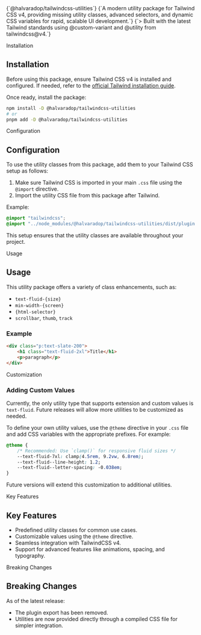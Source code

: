
<SectionLayout>
    <TextEffect
        className="mb-4 text-xl/relaxed truncate font-medium base:text-3xl/relaxed"
        as="h1"
        preset="fade-in-blur"
        speedReveal={1.1}
        speedSegment={0.5}
    >
        {`@halvaradop/tailwindcss-utilities`}
    </TextEffect>
    <TextEffect className="text-muted text-lg" preset="fade-in-blur" speedReveal={1} speedSegment={0.2}>
        {`A modern utility package for Tailwind CSS v4, providing missing utility classes, advanced selectors, and dynamic CSS variables for rapid, scalable UI development.`}
    </TextEffect>
    <TextEffect className="mt-6 text-muted text-lg" preset="fade-in-blur" speedReveal={1.1} speedSegment={0.5}>
        {`> Built with the latest Tailwind standards using @custom-variant and @utility from tailwindcss@v4.`}
    </TextEffect>
</SectionLayout>

<Separator>Installation</Separator>
<SectionLayout>

## Installation

Before using this package, ensure Tailwind CSS v4 is installed and configured. If needed, refer to the [official Tailwind installation guide](https://tailwindcss.com/docs/installation).

Once ready, install the package:

```bash
npm install -D @halvaradop/tailwindcss-utilities
# or
pnpm add -D @halvaradop/tailwindcss-utilities
```

</SectionLayout>

<Separator>Configuration</Separator>
<SectionLayout>

## Configuration

To use the utility classes from this package, add them to your Tailwind CSS setup as follows:

1. Make sure Tailwind CSS is imported in your main `.css` file using the `@import` directive.
2. Import the utility CSS file from this package after Tailwind.

Example:

```css
@import "tailwindcss";
@import "../node_modules/@halvaradop/tailwindcss-utilities/dist/plugin.css";
```

This setup ensures that the utility classes are available throughout your project.

</SectionLayout>

<Separator>Usage</Separator>
<SectionLayout>

## Usage

This utility package offers a variety of class enhancements, such as:

- `text-fluid-{size}`
- `min-width-{screen}`
- `{html-selector}`
- `scrollbar`, `thumb`, `track`

### Example

```html
<div class="p:text-slate-200">
    <h1 class="text-fluid-2xl">Title</h1>
    <p>paragraph</p>
</div>
```

</SectionLayout>

<Separator>Customization</Separator>
<SectionLayout>

### Adding Custom Values

Currently, the only utility type that supports extension and custom values is `text-fluid`. Future releases will allow more utilities to be customized as needed.

To define your own utility values, use the `@theme` directive in your `.css` file and add CSS variables with the appropriate prefixes. For example:

```css
@theme {
    /* Recommended: Use `clamp()` for responsive fluid sizes */
    --text-fluid-7xl: clamp(4.5rem, 9.2vw, 6.8rem);
    --text-fluid--line-height: 1.2;
    --text-fluid--letter-spacing: -0.038em;
}
```

Future versions will extend this customization to additional utilities.

</SectionLayout>

<Separator>Key Features</Separator>
<SectionLayout>

## Key Features

- Predefined utility classes for common use cases.
- Customizable values using the `@theme` directive.
- Seamless integration with TailwindCSS v4.
- Support for advanced features like animations, spacing, and typography.

</SectionLayout>

<Separator>Breaking Changes</Separator>
<SectionLayout>

## Breaking Changes

As of the latest release:

- The plugin export has been removed.
- Utilities are now provided directly through a compiled CSS file for simpler integration.

</SectionLayout>

<CallToAction
    separator="Contribute"
    title="Get Involved"
    description="Have questions or ideas? Visit our community to connect, share, or contribute."
    button="Join the Community →"
    href="/community"
/>
